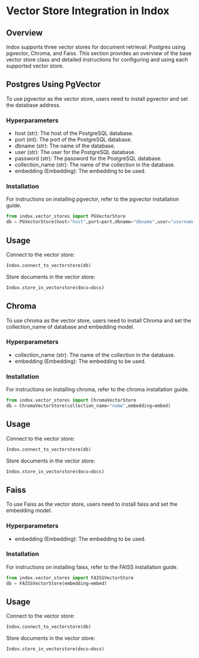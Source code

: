 # Vector Store Integration in Indox


## Overview

Indox supports three vector stores for document retrieval: Postgres
using pgvector, Chroma, and Faiss. This section provides an overview of
the base vector store class and detailed instructions for configuring
and using each supported vector store.



## Postgres Using PgVector

To use pgvector as the vector store, users need to install pgvector and
set the database address.

### Hyperparameters
- host (str): The host of the PostgreSQL database.
- port (int): The port of the PostgreSQL database.
- dbname (str): The name of the database.
- user (str): The user for the PostgreSQL database.
- password (str): The password for the PostgreSQL database.
- collection_name (str): The name of the collection in the database.
- embedding (Embedding): The embedding to be used.

### Installation

For instructions on installing pgvector, refer to the pgvector
installation guide.

``` python
from indox.vector_stores import PGVectorStore
db = PGVectorStore(host="host",port=port,dbname="dbname",user="username",password="password",collection_name="sample",embedding=embed)
```

## Usage

Connect to the vector store:

``` python
Indox.connect_to_vectorstore(db)
```

Store documents in the vector store:

``` python
Indox.store_in_vectorstore(docs=docs)
```


## Chroma

To use chroma as the vector store, users need to install Chroma and
set the collection_name of database and embedding model.

### Hyperparameters
- collection_name (str): The name of the collection in the database.
- embedding (Embedding): The embedding to be used.

### Installation

For instructions on installing chroma, refer to the chroma
installation guide.

``` python
from indox.vector_stores import ChromaVectorStore
db = ChromaVectorStore(collection_name="name",embedding=embed)
```

## Usage

Connect to the vector store:

``` python
Indox.connect_to_vectorstore(db)
```

Store documents in the vector store:

``` python
Indox.store_in_vectorstore(docs=docs)
```


## Faiss

To use Faiss as the vector store, users need to install faiss and
set the embedding model.

### Hyperparameters
- embedding (Embedding): The embedding to be used.

### Installation

For instructions on installing faiss, refer to the FAISS
installation guide.

``` python
from indox.vector_stores import FAISSVectorStore
db = FAISSVectorStore(embedding=embed)
```

## Usage

Connect to the vector store:

``` python
Indox.connect_to_vectorstore(db)
```

Store documents in the vector store:

``` python
Indox.store_in_vectorstore(docs=docs)
```
